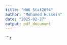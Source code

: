 ```yaml
---
title: "HW6 Stat2094"
author: "Mohamed Hussein"
date: "2025-02-27"
output: pdf_document
---
```

```r
